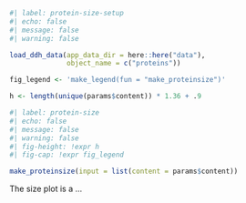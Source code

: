 ```r
#| label: protein-size-setup
#| echo: false
#| message: false
#| warning: false

load_ddh_data(app_data_dir = here::here("data"),
              object_name = c("proteins"))

fig_legend <- 'make_legend(fun = "make_proteinsize")'

h <- length(unique(params$content)) * 1.36 + .9
```

```r
#| label: protein-size
#| echo: false
#| message: false
#| warning: false
#| fig-height: !expr h
#| fig-cap: !expr fig_legend

make_proteinsize(input = list(content = params$content))
```
The size plot is a ... 
